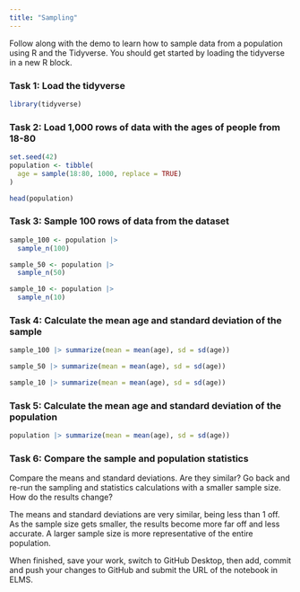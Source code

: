 ```yaml
---
title: "Sampling"
---
```


Follow along with the demo to learn how to sample data from a population using R and the Tidyverse. You should get started by loading the tidyverse in a new R block.

### Task 1: Load the tidyverse
```r
library(tidyverse)
```



### Task 2: Load 1,000 rows of data with the ages of people from 18-80
```r

set.seed(42)
population <- tibble(
  age = sample(18:80, 1000, replace = TRUE)
)

head(population)

```



### Task 3: Sample 100 rows of data from the dataset
```r

sample_100 <- population |> 
  sample_n(100)

sample_50 <- population |> 
  sample_n(50)

sample_10 <- population |> 
  sample_n(10)
```


### Task 4: Calculate the mean age and standard deviation of the sample
```r
sample_100 |> summarize(mean = mean(age), sd = sd(age))

sample_50 |> summarize(mean = mean(age), sd = sd(age))

sample_10 |> summarize(mean = mean(age), sd = sd(age))
```



### Task 5: Calculate the mean age and standard deviation of the population
```r
population |> summarize(mean = mean(age), sd = sd(age))
```



### Task 6: Compare the sample and population statistics

Compare the means and standard deviations. Are they similar? Go back and re-run the sampling and statistics calculations with a smaller sample size. How do the results change?

The means and standard deviations are very similar, being less than 1 off. As the sample size gets smaller, the results become more far off and less accurate. A larger sample size is more representative of the entire population.



When finished, save your work, switch to GitHub Desktop, then add, commit and push your changes to GitHub and submit the URL of the notebook in ELMS.
